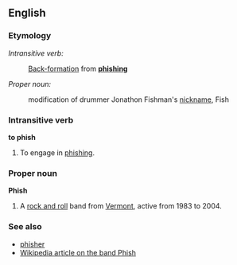 ==English==
===Etymology===

''Intransitive verb:''
:[[Back-formation]] from '''[[phishing]]'''

''Proper noun:''
:modification of drummer Jonathon Fishman's [[nickname]], Fish

===Intransitive verb===
'''to phish'''

#To engage in [[phishing]].


===Proper noun===

'''Phish'''

# A [[rock and roll]] band from [[Vermont]], active from 1983 to 2004.

===See also===
*[[phisher]]
*[[w:Phish|Wikipedia article on the band Phish]]
